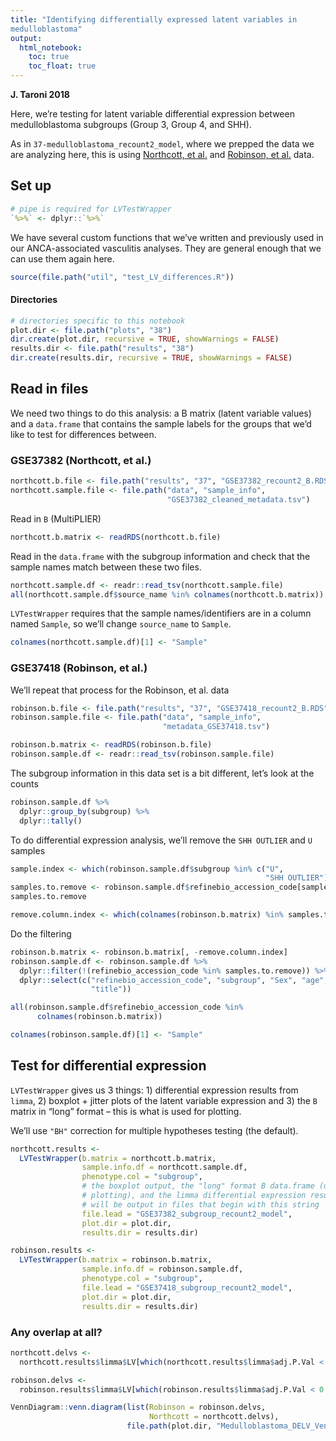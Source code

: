 ```yaml
---
title: "Identifying differentially expressed latent variables in 
medulloblastoma"
output:   
  html_notebook: 
    toc: true
    toc_float: true
---
```


**J. Taroni 2018**

Here, we're testing for latent variable differential expression between
medulloblastoma subgroups (Group 3, Group 4, and SHH).

As in `37-medulloblastoma_recount2_model`, where we prepped the data we are
analyzing here, this is using 
[Northcott, et al.](https://doi.org/10.1038/nature11327)  and
[Robinson, et al.](https://doi.org/10.1038/nature11213) data.

## Set up

```r
# pipe is required for LVTestWrapper
`%>%` <- dplyr::`%>%`
```

We have several custom functions that we've written and previously used in our 
ANCA-associated vasculitis analyses.
They are general enough that we can use them again here.

```r
source(file.path("util", "test_LV_differences.R"))
```

#### Directories

```r
# directories specific to this notebook
plot.dir <- file.path("plots", "38")
dir.create(plot.dir, recursive = TRUE, showWarnings = FALSE)
results.dir <- file.path("results", "38")
dir.create(results.dir, recursive = TRUE, showWarnings = FALSE)
```

## Read in files

We need two things to do this analysis: a B matrix (latent variable values) and
a `data.frame` that contains the sample labels for the groups that we'd like
to test for differences between.

### GSE37382 (Northcott, et al.)

```r
northcott.b.file <- file.path("results", "37", "GSE37382_recount2_B.RDS")
northcott.sample.file <- file.path("data", "sample_info", 
                                   "GSE37382_cleaned_metadata.tsv")
```

Read in `B` (MultiPLIER)

```r
northcott.b.matrix <- readRDS(northcott.b.file)
```

Read in the `data.frame` with the subgroup information and check that the
sample names match between these two files.

```r
northcott.sample.df <- readr::read_tsv(northcott.sample.file)
all(northcott.sample.df$source_name %in% colnames(northcott.b.matrix))
```

`LVTestWrapper` requires that the sample names/identifiers are in a column named
`Sample`, so we'll change `source_name` to `Sample`.

```r
colnames(northcott.sample.df)[1] <- "Sample"
```

### GSE37418 (Robinson, et al.)

We'll repeat that process for the Robinson, et al. data

```r
robinson.b.file <- file.path("results", "37", "GSE37418_recount2_B.RDS")
robinson.sample.file <- file.path("data", "sample_info", 
                                  "metadata_GSE37418.tsv")
```

```r
robinson.b.matrix <- readRDS(robinson.b.file)
robinson.sample.df <- readr::read_tsv(robinson.sample.file)
```

The subgroup information in this data set is a bit different, let's look at
the counts

```r
robinson.sample.df %>% 
  dplyr::group_by(subgroup) %>%
  dplyr::tally()
```

To do differential expression analysis, we'll remove the `SHH OUTLIER` and
`U` samples

```r
sample.index <- which(robinson.sample.df$subgroup %in% c("U",
                                                         "SHH OUTLIER"))
samples.to.remove <- robinson.sample.df$refinebio_accession_code[sample.index]
samples.to.remove
```

```r
remove.column.index <- which(colnames(robinson.b.matrix) %in% samples.to.remove)
```

Do the filtering

```r
robinson.b.matrix <- robinson.b.matrix[, -remove.column.index]
robinson.sample.df <- robinson.sample.df %>%
  dplyr::filter(!(refinebio_accession_code %in% samples.to.remove)) %>%
  dplyr::select(c("refinebio_accession_code", "subgroup", "Sex", "age",
                  "title"))
```

```r
all(robinson.sample.df$refinebio_accession_code %in% 
      colnames(robinson.b.matrix))
```

```r
colnames(robinson.sample.df)[1] <- "Sample"
```

## Test for differential expression

`LVTestWrapper` gives us 3 things: 1) differential expression results from
`limma`, 2) boxplot + jitter plots of the latent variable expression and 3)
the `B` matrix in "long" format -- this is what is used for plotting.

We'll use `"BH"` correction for multiple hypotheses testing (the default).

```r
northcott.results <- 
  LVTestWrapper(b.matrix = northcott.b.matrix,
                sample.info.df = northcott.sample.df,
                phenotype.col = "subgroup",
                # the boxplot output, the "long" format B data.frame (useful for 
                # plotting), and the limma differential expression results
                # will be output in files that begin with this string
                file.lead = "GSE37382_subgroup_recount2_model",
                plot.dir = plot.dir,
                results.dir = results.dir)
```

```r
robinson.results <- 
  LVTestWrapper(b.matrix = robinson.b.matrix,
                sample.info.df = robinson.sample.df,
                phenotype.col = "subgroup",
                file.lead = "GSE37418_subgroup_recount2_model",
                plot.dir = plot.dir,
                results.dir = results.dir)
```

### Any overlap at all?

```r
northcott.delvs <- 
  northcott.results$limma$LV[which(northcott.results$limma$adj.P.Val < 0.05)]
```

```r
robinson.delvs <- 
  robinson.results$limma$LV[which(robinson.results$limma$adj.P.Val < 0.05)]
```

```r
VennDiagram::venn.diagram(list(Robinson = robinson.delvs,
                               Northcott = northcott.delvs),
                          file.path(plot.dir, "Medulloblastoma_DELV_Venn.tiff"))
```

